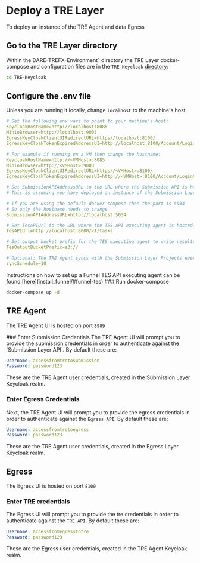 
# Deploy a TRE Layer

To deploy an instance of the TRE Agent and data Egress

<Steps>

## Go to the TRE Layer directory
Within the DARE-TREFX-Environment1 directory the TRE Layer docker-compose and configuration files are in the `TRE-Keycloak` [directory](https://github.com/SwanseaUniversityMedical/DARE-TREFX-Environment1/tree/main/TRE-Keycloak):

```bash copy
cd TRE-Keycloak
```

## Configure the .env file

Unless you are running it locally, change `localhost` to the machine's host.

```yaml filename=".env"
# Set the following env vars to point to your machine's host:
KeycloakHostName=http://localhost:8085
MinioBrowser=http://localhost:9003
EgressKeyCloakClientUIRedirectURL=https//localhost:8100/
EgressKeyCloakTokenExpiredAddressUI=http://localhost:8100/Account/LoginAfterTokenExpired

# For example if running on a VM then change the hostname:
KeycloakHostName=http://<VMHost>:8085
MinioBrowser=http://<VMHost>:9003
EgressKeyCloakClientUIRedirectURL=https//<VMHost>:8100/
EgressKeyCloakTokenExpiredAddressUI=http://<VMHost>:8100/Account/LoginAfterTokenExpired

# Set SubmissionAPIAddressURL to the URL where the Submission API is hosted
# This is assuming you have deployed an instance of the Submission Layer, or that there is an existing Submission Layer you can connect the TRE Agent to.

# If you are using the default docker compose then the port is 5034
# So only the hostname needs to change
SubmissionAPIAddressURL=http://localhost:5034

# Set TesAPIUrl to the URL where the TES API executing agent is hosted. e.g Funnel or TES-K
TesAPIUrl=http://localhost:8000/v1/tasks

# Set output bucket prefix for the TES executing agent to write results to default is:
TesOutputBucketPrefix=s3://

# Optional: The TRE Agent syncs with the Submission Layer Projects every 10 minutes by default, adjust if needed:
syncSchedule=10


```

<Callout type="info">
Instructions on how to set up a Funnel TES API executing agent can be found [here](install_funnel/#funnel-tes)
</Callout>
### Run docker-compose

```bash copy
docker-compose up -d
```

## TRE Agent

The TRE Agent UI is hosted on port `8989`

<Steps>
### Enter Submission Credentials
The TRE Agent UI will prompt you to provide the submission credentials in order to authenticate against the `Submission Layer API`.
By default these are:

```yaml copy
Username: accessfromtretosubmission
Password: password123
```

<Callout>
  These are the TRE Agent user credentials, created in the Submission Layer
  Keycloak realm.
</Callout>

### Enter Egress Credentials

Next, the TRE Agent UI will prompt you to provide the egress credentials in order to authenticate against the `Egress API`.
By default these are:

```yaml copy
Username: accessfromtretoegress
Password: password123
```

<Callout>
  These are the TRE Agent user credentials, created in the Egress Layer Keycloak
  realm.
</Callout>

</Steps>

## Egress
The Egress UI is hosted on port `8100`
<Steps>
### Enter TRE credentials
The Egress UI will prompt you to provide the tre credentials in order to authenticate against the `TRE API`.
By default these are:
```yaml copy
Username: accessfromegresstotre
Password: password123
```
<Callout>These are the Egress user credentials, created in the TRE Agent Keycloak realm. </Callout>
</Steps>

</Steps>
